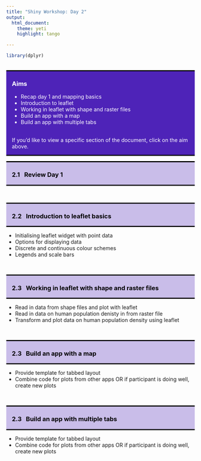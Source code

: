 ```yaml
---
title: "Shiny Workshop: Day 2"
output: 
  html_document:
    theme: yeti
    highlight: tango

---
```


```r
library(dplyr)
```

<style>
h1, h2, h3, h4 {font-weight: bold;}
.question {font-weight: bold; color: #4E23B8;}
hr {border: 2px solid black;}
a:link {color: white; text-decoration: none;}
a:visited {color: white; text-decoration: none;}
a:hover {color: #c9bde9; text-decoration: none;}
a:active {color: white; text-decoration: none;}
.panel-aims {color: white; background-color: #4E23B8; border-top: 3px solid black; border-bottom: 3px solid black; padding-left: 15px; padding-right: 15px; } 
.panel-section {color: black; background-color: #c9bde9; border-top: 3px solid black; border-bottom: 3px solid black; padding-left: 15px; padding-right: 15px; } 
</style>

<!--- ---------------------------------------------------------------------- -->
<!--- Aims section -->

<br>
<div class="row"> <!--- Setup grid for layout -->
<div class="col-md-12"> <!--- Begin column set -->
<div class="panel panel-aims"> <!--- Begin panel -->
<h3>Aims</h3>
<ul>
<li><a href="#2.1">Recap day 1 and mapping basics</a></li>
<li><a href="#2.2">Introduction to leaflet</a></li>
<li><a href="#2.3">Working in leaflet with shape and raster files</a></li>
<li><a href="#2.4">Build an app with a map</a></li>
<li><a href="#2.5">Build an app with multiple tabs</a></li>
</ul>
<br>
If you'd like to view a specific section of the document, click on the aim above.  
</div> <!--- End panel -->
</div> <!--- End column set -->
</div> <!--- End grid -->

<!--- ---------------------------------------------------------------------- -->
<!--- 2.1. Review Day 1 -->

<div class="row"> <!--- Setup grid for layout -->
<div class="col-md-12"> <!--- Begin column set -->
<div class="panel panel-section"> <!--- Begin panel -->
<h3 id="2.1">2.1 &nbsp; Review Day 1</h3>
</div> <!--- End panel -->
</div> <!--- End column set -->
</div> <!--- End grid -->

<br>

<!--- ---------------------------------------------------------------------- -->
<!--- 2.2. Introduction to leaflet basics -->

<div class="row"> <!--- Setup grid for layout -->
<div class="col-md-12"> <!--- Begin column set -->
<div class="panel panel-section"> <!--- Begin panel -->
<h3 id="2.2">2.2 &nbsp; Introduction to leaflet basics</h3>
</div> <!--- End panel -->
</div> <!--- End column set -->
</div> <!--- End grid -->

<ul>
<li>Initialising leaflet widget with point data</li>
<li>Options for displaying data</li>
<li>Discrete and continuous colour schemes</li>
<li>Legends and scale bars</li>
</ul>
<br>

<!--- ---------------------------------------------------------------------- -->
<!--- 2.3. Working in leaflet with shape and raster files -->

<div class="row"> <!--- Setup grid for layout -->
<div class="col-md-12"> <!--- Begin column set -->
<div class="panel panel-section"> <!--- Begin panel -->
<h3 id="2.3">2.3 &nbsp; Working in leaflet with shape and raster files</h3>
</div> <!--- End panel -->
</div> <!--- End column set -->
</div> <!--- End grid -->

<ul>
<li>Read in data from shape files and plot with leaflet</li>
<li>Read in data on human population denisty in from raster file</li>
<li>Transform and plot data on human population density using leaflet</li>
</ul>
<br>


<!--- ---------------------------------------------------------------------- -->
<!--- 2.4. Build an app with a map -->

<div class="row"> <!--- Setup grid for layout -->
<div class="col-md-12"> <!--- Begin column set -->
<div class="panel panel-section"> <!--- Begin panel -->
<h3 id="2.3">2.3 &nbsp; Build an app with a map</h3>
</div> <!--- End panel -->
</div> <!--- End column set -->
</div> <!--- End grid -->

<ul>
<li>Provide template for tabbed layout</li>
<li>Combine code for plots from other apps OR if participant is doing well, create new plots</li>
</ul>
<br>

<!--- ---------------------------------------------------------------------- -->
<!--- 2.4. Build an app with multiple tabs -->

<div class="row"> <!--- Setup grid for layout -->
<div class="col-md-12"> <!--- Begin column set -->
<div class="panel panel-section"> <!--- Begin panel -->
<h3 id="2.3">2.3 &nbsp; Build an app with multiple tabs</h3>
</div> <!--- End panel -->
</div> <!--- End column set -->
</div> <!--- End grid -->

<ul>
<li>Provide template for tabbed layout</li>
<li>Combine code for plots from other apps OR if participant is doing well, create new plots</li>
</ul>
<br>